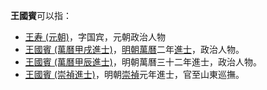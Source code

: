 '''王國賓'''可以指：
* [[王寿_(元朝)|王寿 (元朝)]]，字国宾，元朝政治人物
* [[王國賓_(萬曆甲戌進士)|王國賓 (萬曆甲戌進士)]]，[[明朝|明朝]][[萬曆|萬曆]]二年[[進士|進士]]，政治人物。
* [[王國賓_(萬曆甲辰進士)|王國賓 (萬曆甲辰進士)]]，明朝萬曆三十二年進士，政治人物。
* [[王國賓_(崇禎進士)|王國賓 (崇禎進士)]]，明朝[[崇禎|崇禎]]元年進士，官至山東巡撫。
{{disambig|cat=三字王姓人名消歧義|guo}}